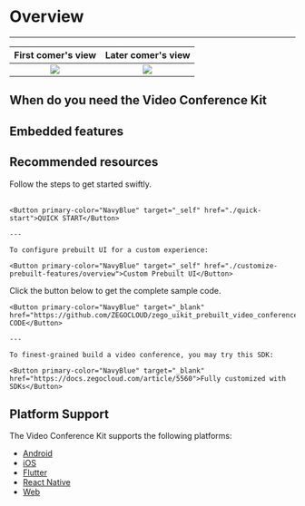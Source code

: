 
# Overview

- - -


<OverViewBasic/>

|First comer's view| Later comer's view|
|:---:|:---:|
|<Frame width="200" height="auto" ><img src="https://storage.zego.im/sdk-doc/Pics/ZegoUIKit/conference/user1.gif" /></Frame>|<Frame width="210" height="auto" ><img src="https://storage.zego.im/sdk-doc/Pics/ZegoUIKit/conference/user2.gif" /></Frame>|



## When do you need the Video Conference Kit

<WhenToUse/>


## Embedded features

<EmbededFratures/>

## Recommended resources

<CardGroup cols={2}>
  <Card title="I want to get started:">
    Follow the steps to get started swiftly.<br/><br/>

	<Button primary-color="NavyBlue" target="_self" href="./quick-start">QUICK START</Button>
	
    ---
	
    To configure prebuilt UI for a custom experience:

	<Button primary-color="NavyBlue" target="_self" href="./customize-prebuilt-features/overview">Custom Prebuilt UI</Button>
  </Card>
  <Card title="I want to get the Sample Code:">
    Click the button below to get the complete sample code.

	<Button primary-color="NavyBlue" target="_blank" href="https://github.com/ZEGOCLOUD/zego_uikit_prebuilt_video_conference_example_flutter">SAMPLE CODE</Button>
	
    ---
	
    To finest-grained build a video conference, you may try this SDK:

	<Button primary-color="NavyBlue" target="_blank" href="https://docs.zegocloud.com/article/5560">Fully customized with SDKs</Button>
  </Card>
</CardGroup>

## Platform Support

The Video Conference Kit supports the following platforms:

- [Android](https://www.zegocloud.com/docs/uikit/video-conference-kit-android/overview)
- [iOS](https://www.zegocloud.com/docs/uikit/video-conference-kit-ios/overview)
- [Flutter](https://www.zegocloud.com/docs/uikit/video-conference-kit-flutter/overview)
- [React Native](https://www.zegocloud.com/docs/uikit/video-conference-kit-rn/overview)
- [Web](https://www.zegocloud.com/docs/uikit/video-conference-kit-web/overview)